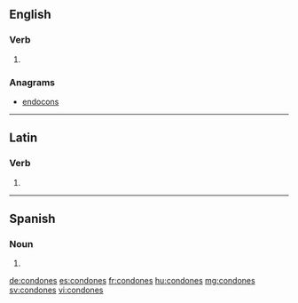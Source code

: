 ==English==

===Verb===
{{head|en}}

# {{en-third-person singular of|condone}}

===Anagrams===
* [[endocons#English|endocons]]

----

==Latin==

===Verb===
{{la-verb-form|condōnēs}}

# {{conjugation of|condōnō||2|s|pres|act|sub|lang=la}}

----

==Spanish==

===Noun===
{{head|es|noun form|g=m-p}}

# {{plural of|nocat=1|condón|lang=es}}

[[de:condones]]
[[es:condones]]
[[fr:condones]]
[[hu:condones]]
[[mg:condones]]
[[sv:condones]]
[[vi:condones]]
